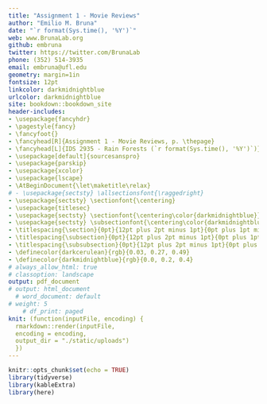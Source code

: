 ```yaml
---
title: "Assignment 1 - Movie Reviews"
author: "Emilio M. Bruna"
date: "`r format(Sys.time(), '%Y')`"
web: www.BrunaLab.org
github: embruna
twitter: https://twitter.com/BrunaLab
phone: (352) 514-3935
email: embruna@ufl.edu
geometry: margin=1in
fontsize: 12pt
linkcolor: darkmidnightblue
urlcolor: darkmidnightblue
site: bookdown::bookdown_site
header-includes:
- \usepackage{fancyhdr}
- \pagestyle{fancy}
- \fancyfoot{}
- \fancyhead[R]{Assignment 1 - Movie Reviews, p. \thepage}
- \fancyhead[L]{IDS 2935 - Rain Forests (`r format(Sys.time(), '%Y')`)}
- \usepackage[default]{sourcesanspro}
- \usepackage{parskip}
- \usepackage{xcolor}
- \usepackage{lscape}
- \AtBeginDocument{\let\maketitle\relax}
# - \usepackage{sectsty} \allsectionsfont{\raggedright}
- \usepackage{sectsty} \sectionfont{\centering}
- \usepackage{titlesec}
- \usepackage{sectsty} \sectionfont{\centering\color{darkmidnightblue}}
- \usepackage{sectsty} \subsectionfont{\centering\color{darkmidnightblue}}
- \titlespacing{\section}{0pt}{12pt plus 2pt minus 1pt}{0pt plus 1pt minus 1pt}
- \titlespacing{\subsection}{0pt}{12pt plus 2pt minus 1pt}{0pt plus 1pt minus 1pt}
- \titlespacing{\subsubsection}{0pt}{12pt plus 2pt minus 1pt}{0pt plus 1pt minus 1pt}
- \definecolor{darkcerulean}{rgb}{0.03, 0.27, 0.49}
- \definecolor{darkmidnightblue}{rgb}{0.0, 0.2, 0.4}
# always_allow_html: true
# classoption: landscape
output: pdf_document
# output: html_document
  # word_document: default
# weight: 5
    # df_print: paged
knit: (function(inputFile, encoding) {
  rmarkdown::render(inputFile,
  encoding = encoding,
  output_dir = "./static/uploads")
  })
---
```



```r
knitr::opts_chunk$set(echo = TRUE)
library(tidyverse)
library(kableExtra)
library(here)
```
\begin{landscape}
```r
# 
# movies <- readxl::read_excel("~/Dropbox (UFL)/Teaching/IDS 2935 - Future of Rain Forests/IDS2935_RainForests/class_materials/projects_and_code/movies/movies.xlsx") %>% 

movies <- readxl::read_excel("movies.xlsx") %>%
  unite("subscription", paramount:apple, remove = TRUE, sep = ",") %>%
  unite("free", kanopy:other_free, remove = TRUE, sep = ",") %>%
  arrange(year,movie) %>%
  filter(is.na(cat)) %>% 
  # filter(cat!="assigned") %>%
  select(-cat,
         -Notes) %>% 
  mutate(`Extra Credit` = replace_na(`Extra Credit`,"")) %>% 
  mutate(`RT Score` = as.character(`RT Score`)) %>% 
  mutate(`RT Score` = replace_na(`RT Score`,""))


  
movies$subscription <- gsub("NA,", "", movies$subscription)
movies$subscription <- gsub(",NA", "", movies$subscription)
movies$subscription <- gsub(",", ", ", movies$subscription)



movies$free <- gsub("NA,", "", movies$free)
movies$free <- gsub(",NA", "", movies$free)
movies$free <- gsub(",", ", ", movies$free)
movies$free <- gsub(";", ",", movies$free)
movies$free <- gsub("_free", "", movies$free)
#
# movies <- movies %>%
#   mutate(across(everything(), ~replace_na(.x, "")))

movies$subscription <- gsub("NA", "", movies$subscription)
movies$free <- gsub("NA", "", movies$free)
movies$subscription <- gsub("_", " ", movies$subscription)
movies$free <- gsub("_", " ", movies$free)

movies <- movies %>%
  rename(
    "Free" = "free",
    "Year" = "year",
    "Paid" = "subscription",
    "Title" = "movie",
    "Summary" = "summary",
    "Extra Cred." = "Extra Credit"
  ) %>%
  relocate(Year, .after = Title) %>%
  mutate(Free = str_to_title(Free)) %>%
  mutate(Paid = str_to_title(Paid))

movies$Free <- gsub("Dvd", "DVD", movies$Free)
movies$Free <- gsub("Youtube", "YouTube", movies$Free)
movies$Free <- gsub("Imdb2", "IMDB", movies$Free)

movies$Paid <- gsub("Hbo", "HBO", movies$Paid)

movies<-movies %>% 
  arrange(`Extra Cred.`, Year,desc(`RT Score`)) %>% 
  mutate(`ID No.` = row_number(), .before=Title) 

ec_first_row<-movies %>% filter(`Extra Cred.`=="yes") %>% slice_head() %>% select(`ID No.`)
ec_first_row<-as.numeric(ec_first_row[1,1])

ec_last_row<-movies %>% filter(`Extra Cred.`=="yes") %>% slice_tail() %>% select(`ID No.`)
ec_last_row<-as.numeric(ec_last_row[1,1])


movies<-movies %>% select(-`Extra Cred.`)
# kbl(movies,
#       # digits = 2,
#       longtable=TRUE,
#       align="l",
#       format="latex",
#       row.names = FALSE,
#       escape= T,
#       booktabs=T,
#       linesep = "",
#       ) %>%

kable(booktabs = TRUE,
      # movies, "html",
      movies, "latex",
      align="clcclccc",
  # caption = "Test",
  longtable = TRUE
) %>%

  # FOR HTML
    #  kable_styling(
  #   position = "left",
  #   bootstrap_options = c("hover","striped"),
  #   latex_options = c("scale_down")
  # ) %>%
# FOR PDF
  kable_paper("striped",
    latex_options = c("hold_position", "repeat_header", "scale_down"),
    font_size = 9) %>% # USE for PDF
    # font_size = 14) %>%
  # pack_rows("Required", 1, 4, label_row_css = "background-color: #483D8B; color: #fff;") %>%
  # pack_rows("Choose 1 + Assigned 1", 5, 42, label_row_css = "background-color: #483D8B; color: #fff;") %>%
  # pack_rows("Extra Credit", 43, 52, label_row_css = "background-color: #483D8B; color: #fff;") %>%
  column_spec(1, width = "3em") %>%
  column_spec(2, width = "14em") %>%
  column_spec(3, width = "3em") %>%
  column_spec(4, width = "4em") %>%
  column_spec(5, width = "27em") %>%
  column_spec(6, width = "5em") %>%
  column_spec(7, width = "5em") %>%
  # column_spec(8, width = "6em") %>%
  #   # column_spec(4:6, width = "4em") %>%
  # #   column_spec(4, width = "3em")
  # #   row_spec(0,hline_after = F, bold=T) %>%
  # #   row_spec(c(1:5),hline_after = T) %>%
  row_spec(1:nrow(movies)-1, hline_after = TRUE) %>%
  row_spec(0, bold = T, color = "#483D8B", hline_after = F) %>% 
  pack_rows("EXTRA CREDIT: These are so bad you get 10 extra points for watching them", ec_first_row,ec_last_row) %>%
   row_spec(ec_first_row-1, hline_after = T) 
  # row_spec(4, hline_after = T)
#   add_indent(6)
```
\end{landscape}


<!-- DVDs OF THE FOLLOWING HAVE BEEN LEFT ON RESERVE (2022) -->
<!-- Congo -->
<!-- The Mission -->
<!-- Welcome to the Jungle -->
<!-- Mosquito Coast -->
<!-- Emerald Forest -->
<!-- Rundown -->
<!-- Romancing the Stone -->
<!-- Medicine Man -->
<!-- Predator -->
<!-- Jumanji Welcome to the Jungle -->
<!-- FerGully -->
<!-- Creature from the Black Lagoon -->
<!-- Avatar -->
<!-- Anaconda -->
<!-- AnacondasSix Days Seven Nights -->
<!-- Turistas -->
<!-- The Ruins -->

<!-- NOT ON RESERVE -->
<!-- Raiders of Lost Arc -->
<!-- Monsters -->
